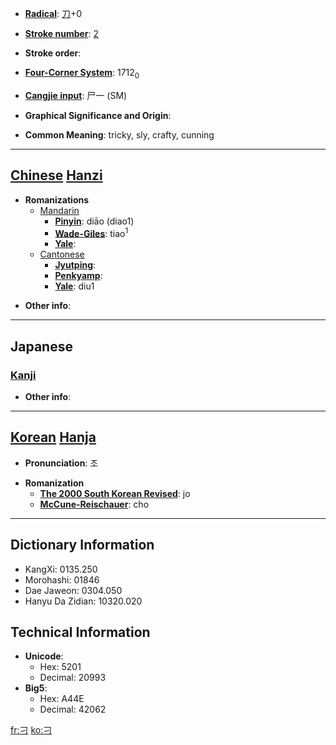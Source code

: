 * '''[[Wiktionary:Chinese radical index| Radical]]''': [[Wiktionary:Chinese radical index 刀|刀]]+0

* '''[[Wiktionary:Chinese total strokes index|Stroke number]]''': [[Wiktionary:Chinese total strokes index 2|2]]

* '''Stroke order''': 

* '''[[Wiktionary:Chinese four corner index|Four-Corner System]]''': 1712<sub>0</sub>

* '''[[Wiktionary:Chinese Cangjie index|Cangjie input]]''': 尸一 (SM)

* '''Graphical Significance and Origin''': 

* '''Common Meaning''': tricky, sly, crafty, cunning

----

== [[Chinese]] [[Hanzi]] ==

* '''Romanizations'''
** [[Mandarin]]
*** '''[[Pinyin]]''': diāo (diao1)
*** '''[[Wade-Giles]]''': tiao<sup>1</sup>
*** '''[[Yale]]''': 
**[[Cantonese]]
***'''[[Jyutping]]''':
***'''[[Penkyamp]]''': 
***'''[[Yale]]''': diu1

* '''Other info''': 

----

==Japanese==
===[[Kanji]]===
{{kanji|on readings=[[てう]] (teu), [[ちょう]] (chō)
|kun readings=
}}

* '''Other info''':  

----

== [[Korean]] [[Hanja]] ==

* '''Pronunciation''': 조

* '''Romanization'''
** '''[[The 2000 South Korean Revised Romanization|The 2000 South Korean Revised]]''': jo
** '''[[McCune-Reischauer]]''': cho

----

== Dictionary Information ==

* KangXi: 0135.250
* Morohashi: 01846
* Dae Jaweon: 0304.050
* Hanyu Da Zidian: 10320.020

== Technical Information ==

* '''Unicode''':
** Hex: 5201
** Decimal: 20993
* '''Big5''':
** Hex: A44E
** Decimal: 42062

[[fr:刁]]
[[ko:刁]]